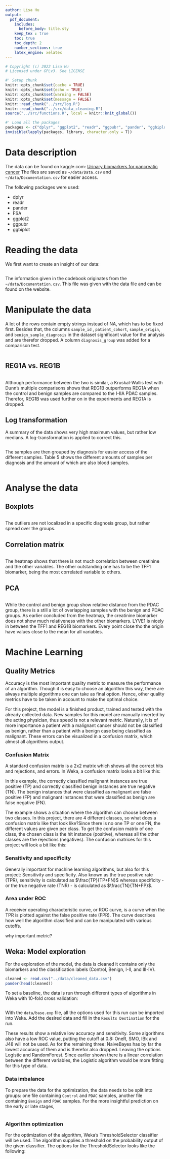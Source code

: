 ```yaml
---
author: Lisa Hu
output:
  pdf_document:
    includes:
      before_body: title.sty
    keep_tex : true
    toc: true
    toc_depth: 2
    number_sections: true
    latex_engine: xelatex
---
```

```r
# Copyright (c) 2022 Lisa Hu
# Licensed under GPLv3. See LICENSE
```

```r
#' Setup chunk
knitr::opts_chunk$set(cache = TRUE)
knitr::opts_chunk$set(echo = TRUE)
knitr::opts_chunk$set(warning = FALSE)
knitr::opts_chunk$set(message = FALSE)
knitr::read_chunk("../src/log.R")
knitr::read_chunk("../src/data_cleaning.R")
source("../src/functions.R", local = knitr::knit_global())
```
[//]: # (toc)

\newpage
```r
#' Load all the packages
packages <- c("dplyr", "ggplot2", "readr", "ggpubr", "pander", "ggbiplot", "FSA")
invisible(lapply(packages, library, character.only = T))
```

# Data description
The data can be found on kaggle.com: [Urinary biomarkers for pancreatic cancer](https://www.kaggle.com/datasets/johnjdavisiv/urinary-biomarkers-for-pancreatic-cancer)
The files are saved as `~/data/Data.csv` and `~/data/Documentation.csv` for easier access.

The following packages were used:

+ dplyr
+ readr
+ pander
+ FSA
+ ggplot2
+ ggpubr
+ ggbiplot

\newpage
# Reading the data
We first want to create an insight of our data:
```r
```

The information given in the codebook originates from the `~/data/Documentation.csv`. This file was given with the data file and can be found on the website.

\newpage
# Manipulate the data
A lot of the rows contain empty strings instead of NA, which has to be fixed first. Besides that, the columns `sample_id` , `patient_cohort`, `sample_origin`, and `benign_sample_diagnosis` in the dataset significant value for the analysis and are therefor dropped. A column `diagnosis_group` was added for a comparison test.

```r
```

\newpage
## REG1A vs. REG1B
```r
```

Although performance between the two is similar, a Kruskal-Wallis test with Dunn's multiple comparisons shows that REG1B outperforms REG1A when the control and benign samples are compared to the I-IIA PDAC samples.
Therefor, REG1B was used further on in the experiments and REG1A is dropped.

## Log transformation
A summary of the data shows very high maximum values, but rather low medians.
A log-transformation is applied to correct this.

```r
```

The samples are then grouped by diagnosis for easier access of the different samples.
Table 5 shows the different amounts of samples per diagnosis and the amount of which are also blood samples.
\newpage
```r
```

\newpage
# Analyse the data
## Boxplots
```r
```

The outliers are not localized in a specific diagnosis group, but rather spread over the groups.

\newpage

## Correlation matrix
```r
```

The heatmap shows that there is not much correlation between creatinine and the other variables.
The other outstanding one has to be the TFF1 biomarker, being the most correlated variable to others.

\newpage

## PCA
```r
```

While the control and benign group show relative distance from the PDAC group, there is a still a lot of overlapping samples with the benign and PDAC groups.
As earlier concluded from the heatmap, the creatinine biomarker does not show much relativeness with the other biomarkers.
LYVE1 is nicely in between the TFF1 and REG1B biomarkers.
Every point close tho the origin have values close to the mean for all variables.

\newpage
# Machine Learning
## Quality Metrics
Accuracy is the most important quality metric to measure the performance of an algorithm. Though it is easy to choose an algorithm this way, there are always multiple algorithms one can take as final option. Hence, other quality metrics have to be taken in account to make the optimal choice.

For this project, the model is a finished product, trained and tested with the already collected data. New samples for this model are manually inserted by the acting physician, thus speed is not a relevant metric. Naturally, it is of more importance a patient with a malignant cancer should not be classified as benign, rather than a patient with a benign case being classified as malignant. These errors can be visualized in a confusion matrix, which almost all algorithms output.

### Confusion Matrix
A standard confusion matrix is a 2x2 matrix which shows all the correct hits and rejections, and errors. In Weka, a confusion matrix looks a bit like this:
```{=latex}
\begin{table}[h]
    \centering
    \caption{Example of a confusion matrix}
    \label{tab:ex_cm}
    \begin{tabular}{cc|l}
        a & b & <- classified as\\
        \hline
        TP & FP & a = Malignant\\
        FN & TN & b = Benign\\
    \end{tabular}
\end{table}
```

In this example, the correctly classified malignant instances are true positive (TP) and correctly classified benign instances are true negative (TN). The benign instances that were classified as malignant are false positive (FP) and malignant instances that were classified as benign are false negative (FN).

The example shows a situation where the algorithm can choose between two classes. In this project, there are 4 different classes, so what does a confusion matrix like that look like?Since there is no one TP or one FN, the different values are given per class. To get the confusion matrix of one class, the chosen class is the hit instance (positive), whereas all the other classes are the rejections (negatives).\newline
The confusion matrices for this project will look a bit like this:
```{=latex}
\begin{table}[h]
    \centering
    \caption{Example of a project confusion matrix}
    \label{tab:cm_project}
    \begin{tabular}{cccc|l}
        a & b & c & d & <- classified as\\
        \hline
        hit & error & error & error & a = Control\\
        error & hit & error & error & b = Benign\\
        error & error & hit & error & c = I-II\\
        error & error & error & hit & d = III-IV\\
    \end{tabular}
\end{table}
```

### Sensitivity and specificity
Generally important for machine learning algorithms, but also for this project: Sensitivity and specificity. Also known as the true positive rate (TPR), sensitivity is calculated as $\frac{TP}{TP+FN}$ whereas specificity - or the true negative rate (TNR) - is calculated as $\frac{TN}{TN+FP}$.

### Area under ROC
A receiver operating characteristic curve, or ROC curve, is a curve when the TPR is plotted against the false positive rate (FPR). The curve describes how well the algorithm classified and can be manipulated with various cutoffs.

why important metric?

\newpage
## Weka: Model exploration
For the exploration of the model, the data is cleaned it contains only the biomarkers and the classification labels (Control, Benign, I-II, and III-IV).
```r
cleaned <- read.csv("../data/cleaned_data.csv")
pander(head(cleaned))
```

To set a baseline, the data is run through different types of algorithms in Weka with 10-fold cross validation:
```r
```

With the `data/base.exp` file, all the options used for this run can be imported into Weka. Add the desired data and fill in the `Results Destination` for the run.

These results show a relative low accuracy and sensitivity. Some algorithms also have a low ROC value, putting the cutoff at 0.8: OneR, SMO, IBk and J48 will not be used. As for the remaining three: NaiveBayes has by far the lowest accuracy of them and is therefor also dropped. Leaving the options Logistic and RandomForest. Since earlier shown there is a linear correlation between the different variables, the Logistic algorithm would be more fitting for this type of data.

### Data imbalance
To prepare the data for the optimization, the data needs to be split into groups: one file containing `Control` and `PDAC` samples, another file containing `Benign` and `PDAC` samples. For the more insightful prediction on the early or late stages,
```r
```

### Algorithm optimization
For the optimization of the algorithm, Weka's ThresholdSelector classifier will be used. The algorithm supplies a threshold on the probability output of the given classifier. The options for the ThresholdSelector looks like the following:
